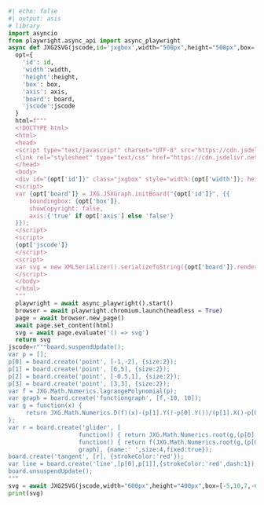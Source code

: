 ```python
#| echo: false
#| output: asis
# library
import asyncio
from playwright.async_api import async_playwright
async def JXG2SVG(jscode,id='jxgbox',width="500px",height="500px",box=[-5,5,5,-5],axis=True,board='board'):
  opt={
    'id': id,
    'width':width,
    'height':height,
    'box': box,
    'axis': axis,
    'board': board,
    'jscode':jscode
  }
  html=f"""
  <!DOCTYPE html>
  <html>
  <head>
  <script type="text/javascript" charset="UTF-8" src="https://cdn.jsdelivr.net/npm/jsxgraph/distrib/jsxgraphcore.js"></script>
  <link rel="stylesheet" type="text/css" href="https://cdn.jsdelivr.net/npm/jsxgraph/distrib/jsxgraph.css" />
  </head>
  <body>
  <div id="{opt['id']}" class="jxgbox" style="width:{opt['width']}; height:{opt['height']}"></div>
  <script>
  var {opt['board']} = JXG.JSXGraph.initBoard("{opt['id']}", {{ 
      boundingbox: {opt['box']}, 
      showCopyright: false,
      axis:{'true' if opt['axis'] else 'false'}
  }});
  </script>
  <script>
  {opt['jscode']}
  </script>
  <script>
  var svg = new XMLSerializer().serializeToString({opt['board']}.renderer.svgRoot);
  </script>
  </body>
  </html>
  """
  playwright = await async_playwright().start()
  browser = await playwright.chromium.launch(headless = True)
  page = await browser.new_page()
  await page.set_content(html)
  svg = await page.evaluate('() => svg')
  return svg
jscode=r"""board.suspendUpdate();
var p = [];
p[0] = board.create('point', [-1,-2], {size:2});
p[1] = board.create('point', [6,5], {size:2});
p[2] = board.create('point', [-0.5,1], {size:2});
p[3] = board.create('point', [3,3], {size:2});
var f = JXG.Math.Numerics.lagrangePolynomial(p);
var graph = board.create('functiongraph', [f,-10, 10]);
var g = function(x) {
     return JXG.Math.Numerics.D(f)(x)-(p[1].Y()-p[0].Y())/(p[1].X()-p[0].X());
};
var r = board.create('glider', [
                    function() { return JXG.Math.Numerics.root(g,(p[0].X()+p[1].X())*0.5); },
                    function() { return f(JXG.Math.Numerics.root(g,(p[0].X()+p[1].X())*0.5)); },
                    graph], {name:' ',size:4,fixed:true});
board.create('tangent', [r], {strokeColor:'red'});
var line = board.create('line',[p[0],p[1]],{strokeColor:'red',dash:1});
board.unsuspendUpdate();
"""
svg = await JXG2SVG(jscode,width="600px",height="400px",box=[-5,10,7,-6])
print(svg)
```